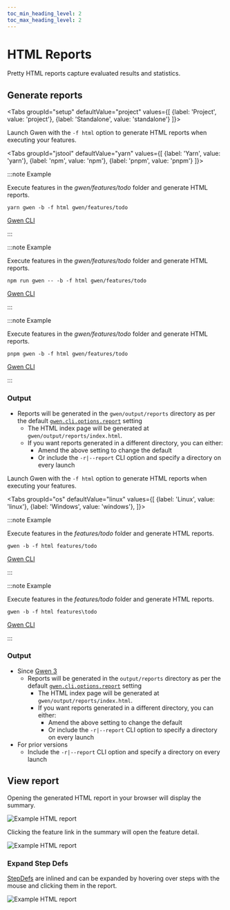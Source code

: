 ```yaml
--- 
toc_min_heading_level: 2
toc_max_heading_level: 2
---
```



# HTML Reports

Pretty HTML reports capture evaluated results and statistics.

## Generate reports

<Tabs
  groupId="setup"
  defaultValue="project"
  values={[
    {label: 'Project', value: 'project'},
    {label: 'Standalone', value: 'standalone'}
  ]}>

<TabItem value="project">

Launch Gwen with the `-f html` option to generate HTML reports when executing your features.

<Tabs
  groupId="jstool"
  defaultValue="yarn"
  values={[
    {label: 'Yarn', value: 'yarn'},
    {label: 'npm', value: 'npm'},
    {label: 'pnpm', value: 'pnpm'}
  ]}>

<TabItem value="yarn">

:::note Example

Execute features in the *gwen/features/todo* folder and generate HTML reports.

```shell
yarn gwen -b -f html gwen/features/todo
```

[Gwen CLI](/docs/cli)

:::

</TabItem>
<TabItem value="npm">

:::note Example

Execute features in the *gwen/features/todo* folder and generate HTML reports.

```shell
npm run gwen -- -b -f html gwen/features/todo
```

[Gwen CLI](/docs/cli)

:::

</TabItem>
<TabItem value="pnpm">

:::note Example

Execute features in the *gwen/features/todo* folder and generate HTML reports.

```shell
pnpm gwen -b -f html gwen/features/todo
```

[Gwen CLI](/docs/cli)

:::

</TabItem>
</Tabs>

### Output

- Reports will be generated in the `gwen/output/reports` directory as per the default [`gwen.cli.options.report`](/docs/settings/reference#gwen-cli-options-report) setting
  - The HTML index page will be generated at `gwen/output/reports/index.html`.
  - If you want reports generated in a different directory, you can either:
    - Amend the above setting to change the default
    - Or include the `-r|--report` CLI option and specify a directory on every launch

</TabItem>

<TabItem value="standalone">

Launch Gwen with the `-f html` option to generate HTML reports when executing your features.

<Tabs
  groupId="os"
  defaultValue="linux"
  values={[
    {label: 'Linux', value: 'linux'},
    {label: 'Windows', value: 'windows'},
  ]}>

<TabItem value="linux">

:::note Example

Execute features in the *features/todo* folder and generate HTML reports.

```shell
gwen -b -f html features/todo
```

[Gwen CLI](/docs/cli)

:::

</TabItem>

<TabItem value="windows">

:::note Example

Execute features in the *features/todo* folder and generate HTML reports.

```shell
gwen -b -f html features\todo
```

[Gwen CLI](/docs/cli)

:::

</TabItem>

</Tabs>

### Output

- Since [Gwen 3](/docs/gwen3)
  - Reports will be generated in the `output/reports` directory as per the default [`gwen.cli.options.report`](/docs/settings/reference#gwen-cli-options-report) setting
    - The HTML index page will be generated at `gwen/output/reports/index.html`.
    - If you want reports generated in a different directory, you can either:
      - Amend the above setting to change the default
      - Or include the `-r|--report` CLI option to specify a directory on every launch
- For prior versions
  - Include the `-r|--report` CLI option and specify a directory on every launch

</TabItem>

</Tabs>

## View report

Opening the generated HTML report in your browser will display the summary.

![Example HTML report](/img/reports/sample-html-report-summary.png)

Clicking the feature link in the summary will open the feature detail.

![Example HTML report](/img/reports/sample-html-report-detail.png)

### Expand Step Defs

[StepDefs](/docs/meta#stepdefs) are inlined and can be expanded by hovering over steps with the mouse and clicking them in the report.

![Example HTML report](/img/reports/sample-html-report-expanded.png)
